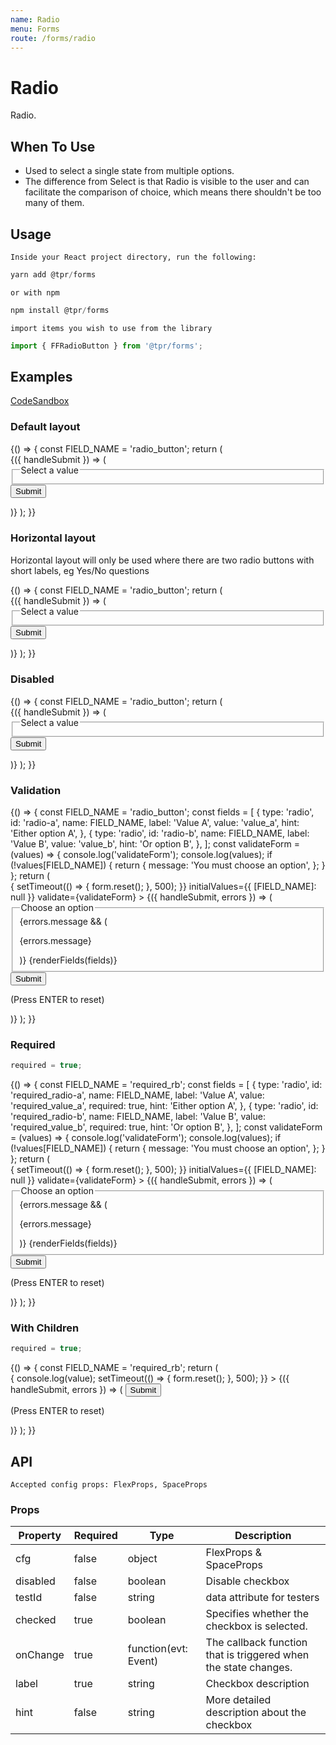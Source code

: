 ```yaml
---
name: Radio
menu: Forms
route: /forms/radio
---
```



# Radio

Radio.

## When To Use

- Used to select a single state from multiple options.
- The difference from Select is that Radio is visible to the user and can facilitate the comparison of choice, which means there shouldn't be too many of them.

## Usage

`Inside your React project directory, run the following:`

```js
yarn add @tpr/forms
```

`or with npm`

```js
npm install @tpr/forms
```

`import items you wish to use from the library`

```js
import { FFRadioButton } from '@tpr/forms';
```

## Examples

[CodeSandbox](https://codesandbox.io/s/lively-wood-rxcpu)

### Default layout

<Playground>
	{() => {
		const FIELD_NAME = 'radio_button';
		return (
			<Form onSubmit={console.log} initialValues={{ [FIELD_NAME]: 'value_b' }}>
				{({ handleSubmit }) => (
					<form onSubmit={handleSubmit}>
						<fieldset>
							<legend>Select a value</legend>
							<FFRadioButton
								name={FIELD_NAME}
								value="value_a"
								label="Select Value A"
								hint="Lorem, ipsum dolor sit amet consectetur adipisicing elit. Ea obcaecati repellat molestias nemo deleniti eveniet vel similique nesciunt fugiat nisi?"
							/>
							<FFRadioButton
								name={FIELD_NAME}
								value="value_b"
								label="Select Value B with a long label that always wraps: Lorem, ipsum dolor sit amet consectetur adipisicing elit. Ea obcaecati repellat molestias nemo deleniti eveniet vel similique nesciunt fugiat nisi"
								hint="Lorem, ipsum dolor sit amet consectetur adipisicing elit. Ea obcaecati repellat molestias nemo deleniti eveniet vel similique nesciunt fugiat nisi?"
							/>
							<FFRadioButton
								name={FIELD_NAME}
								value="value_c"
								label="Select Value C with a long label that always wraps: Lorem, ipsum dolor sit amet consectetur adipisicing elit. Ea obcaecati repellat molestias nemo deleniti eveniet vel similique nesciunt fugiat nisi"
							/>
							<FFRadioButton
								name={FIELD_NAME}
								value="value_d"
								label="Select Value D"
								hint="Lorem, ipsum dolor sit amet consectetur adipisicing elit."
							/>
							<FFRadioButton
								name={FIELD_NAME}
								value="value_e"
								label="Select Value E"
							/>
						</fieldset>
						<button type="submit" style={{ display: 'none' }}>
							Submit
						</button>
					</form>
				)}
			</Form>
		);
	}}
</Playground>

### Horizontal layout

Horizontal layout will only be used where there are two radio buttons with short labels, eg Yes/No questions

<Playground>
	{() => {
		const FIELD_NAME = 'radio_button';
		return (
			<Form onSubmit={console.log} initialValues={{ [FIELD_NAME]: 'value_b' }}>
				{({ handleSubmit }) => (
					<form onSubmit={handleSubmit}>
						<fieldset>
							<legend>Select a value</legend>
							<div className={radioStyles.inline}>
								<FFRadioButton name={FIELD_NAME} value={true} label="Yes" />
								<FFRadioButton name={FIELD_NAME} value={false} label="No" />
							</div>
						</fieldset>
						<button type="submit" style={{ display: 'none' }}>
							Submit
						</button>
					</form>
				)}
			</Form>
		);
	}}
</Playground>

### Disabled

<Playground>
	{() => {
		const FIELD_NAME = 'radio_button';
		return (
			<Form onSubmit={console.log} initialValues={{ [FIELD_NAME]: 'value_b' }}>
				{({ handleSubmit }) => (
					<form onSubmit={handleSubmit}>
						<fieldset>
							<legend>Select a value</legend>
							<FFRadioButton
								name={FIELD_NAME}
								value="value_a"
								label="Select Value A"
								disabled
							/>
							<FFRadioButton
								name={FIELD_NAME}
								value="value_b"
								label="Select Value B"
								hint="Lorem, ipsum dolor sit amet consectetur adipisicing elit. Ea obcaecati repellat molestias nemo deleniti eveniet vel similique nesciunt fugiat nisi?"
								disabled
							/>
						</fieldset>
						<button type="submit" style={{ display: 'none' }}>
							Submit
						</button>
					</form>
				)}
			</Form>
		);
	}}
</Playground>

### Validation

<Playground>
	{() => {
		const FIELD_NAME = 'radio_button';
		const fields = [
			{
				type: 'radio',
				id: 'radio-a',
				name: FIELD_NAME,
				label: 'Value A',
				value: 'value_a',
				hint: 'Either option A',
			},
			{
				type: 'radio',
				id: 'radio-b',
				name: FIELD_NAME,
				label: 'Value B',
				value: 'value_b',
				hint: 'Or option B',
			},
		];
		const validateForm = (values) => {
			console.log('validateForm');
			console.log(values);
			if (!values[FIELD_NAME]) {
				return {
					message: 'You must choose an option',
				};
			}
		};
		return (
			<Form
				onSubmit={(value, form) => {
					setTimeout(() => {
						form.reset();
					}, 500);
				}}
				initialValues={{ [FIELD_NAME]: null }}
				validate={validateForm}
			>
				{({ handleSubmit, errors }) => (
					<form onSubmit={handleSubmit}>
						<fieldset
							className={errors.message && styles.labelError}
							aria-describedby="error-message"
						>
							<legend>Choose an option</legend>
							{errors.message && (
								<p id="error-message" className={styles.errorMessage}>
									{errors.message}
								</p>
							)}
							{renderFields(fields)}
						</fieldset>
						<button type="submit" style={{ display: 'none' }}>
							Submit
						</button>
						<br />
						<p>(Press ENTER to reset)</p>
					</form>
				)}
			</Form>
		);
	}}
</Playground>

### Required

```js
required = true;
```

<Playground>
	{() => {
		const FIELD_NAME = 'required_rb';
		const fields = [
			{
				type: 'radio',
				id: 'required_radio-a',
				name: FIELD_NAME,
				label: 'Value A',
				value: 'required_value_a',
				required: true,
				hint: 'Either option A',
			},
			{
				type: 'radio',
				id: 'required_radio-b',
				name: FIELD_NAME,
				label: 'Value B',
				value: 'required_value_b',
				required: true,
				hint: 'Or option B',
			},
		];
		const validateForm = (values) => {
			console.log('validateForm');
			console.log(values);
			if (!values[FIELD_NAME]) {
				return {
					message: 'You must choose an option',
				};
			}
		};
		return (
			<Form
				onSubmit={(value, form) => {
					setTimeout(() => {
						form.reset();
					}, 500);
				}}
				initialValues={{ [FIELD_NAME]: null }}
				validate={validateForm}
			>
				{({ handleSubmit, errors }) => (
					<form onSubmit={handleSubmit}>
						<fieldset
							className={errors.message && styles.labelError}
							aria-describedby="error-message"
						>
							<legend>Choose an option</legend>
							{errors.message && (
								<p id="error-message" className={styles.errorMessage}>
									{errors.message}
								</p>
							)}
							{renderFields(fields)}
						</fieldset>
						<button type="submit" style={{ display: 'none' }}>
							Submit
						</button>
						<br />
						<p>(Press ENTER to reset)</p>
					</form>
				)}
			</Form>
		);
	}}
</Playground>

### With Children

```js
required = true;
```

<Playground>
	{() => {
		const FIELD_NAME = 'required_rb';
		return (
			<Form
				onSubmit={(value, form) => {
					console.log(value);
					setTimeout(() => {
						form.reset();
					}, 500);
				}}
			>
				{({ handleSubmit, errors }) => (
					<form onSubmit={handleSubmit}>
						<FFRadioButton name={FIELD_NAME} label="Email" id="email" value="email"/>
						<FFRadioButton name={FIELD_NAME} label="Phone" id="phone" value="phone">
							<FFInputText name="phoneNumber" id="phoneNumber" label="Phone number"/>
						</FFRadioButton>
						<FFRadioButton name={FIELD_NAME} label="Text message" id="textMessage" value="textMessage"/>
    					<button type="submit" style={{ display: 'none' }}>
    						Submit
    					</button>
    					<br />
    					<p>(Press ENTER to reset)</p>
    				</form>
    			)}
    		</Form>
    	);
    }}

</Playground>

## API

```
Accepted config props: FlexProps, SpaceProps
```

### Props

| Property | Required | Type                 | Description                                                     |
| -------- | -------- | -------------------- | --------------------------------------------------------------- |
| cfg      | false    | object               | FlexProps & SpaceProps                                          |
| disabled | false    | boolean              | Disable checkbox                                                |
| testId   | false    | string               | data attribute for testers                                      |
| checked  | true     | boolean              | Specifies whether the checkbox is selected.                     |
| onChange | true     | function(evt: Event) | The callback function that is triggered when the state changes. |
| label    | true     | string               | Checkbox description                                            |
| hint     | false    | string               | More detailed description about the checkbox                    |
